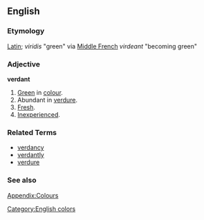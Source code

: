 ==English==
=== Etymology ===
[[Latin]]; ''viridis'' "green" via [[Middle French]] ''virdeant'' "becoming green"

=== Adjective ===
'''verdant'''

#[[Green]] in [[colour]].
#Abundant in [[verdure]].
#[[Fresh]].
#[[Inexperienced]].

=== Related Terms ===
* [[verdancy]]
* [[verdantly]]
* [[verdure]]

===See also===
[[Wiktionary_Appendix:Colours|Appendix:Colours]]

[[Category:English colors]]